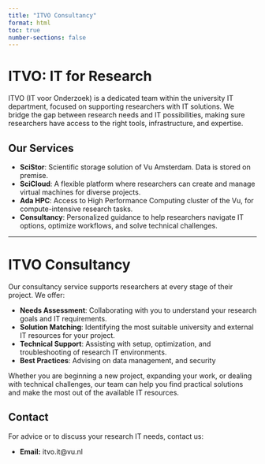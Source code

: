 ```yaml
---
title: "ITVO Consultancy"
format: html
toc: true
number-sections: false
---
```


# ITVO: IT for Research

ITVO (IT voor Onderzoek) is a dedicated team within the university IT department, focused on supporting researchers with IT solutions. We bridge the gap between research needs and IT possibilities, making sure researchers have access to the right tools, infrastructure, and expertise.

## Our Services

- **SciStor**: Scientific storage solution of Vu Amsterdam. Data is stored on premise.
- **SciCloud**: A flexible platform where researchers can create and manage virtual machines for diverse projects.
- **Ada HPC**: Access to High Performance Computing cluster of the Vu, for compute-intensive research tasks.
- **Consultancy**: Personalized guidance to help researchers navigate IT options, optimize workflows, and solve technical challenges.

---

# ITVO Consultancy

Our consultancy service supports researchers at every stage of their project. We offer:

- **Needs Assessment**: Collaborating with you to understand your research goals and IT requirements.
- **Solution Matching**: Identifying the most suitable university and external IT resources for your project.
- **Technical Support**: Assisting with setup, optimization, and troubleshooting of research IT environments.
- **Best Practices**: Advising on data management, and security

Whether you are beginning a new project, expanding your work, or dealing with technical challenges, our team can help you find practical solutions and make the most out of the available IT resources.

## Contact

For advice or to discuss your research IT needs, contact us:

- **Email:** itvo.it@vu.nl
